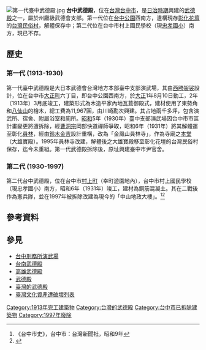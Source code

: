 {{coord|24.136510|N|120.674073|E|display=title|scale:10000}}
[[File:第一代臺中武德殿.jpg|thumb]]
'''台中武德殿'''，位在[[台灣|台灣]][[台中市|台中市]]，是[[台灣日治時期|日治時期]]興建的[[武德殿|武德殿]]之一，屬於州廳級武德會支部。第一代位在[[台中公園|台中公園]]西南方，遺構現存[[彰化縣|彰化]][[花壇鄉|花壇]]的[[台灣民俗村|台灣民俗村]]，解體保存中；第二代位在台中市村上國民學校（現[[臺中市西區忠孝國民小學|忠孝國小]]）南方，現已不存。

== 歷史 ==
=== 第一代 (1913-1930) ===
第一代臺中武德殿是大日本武德會台灣地方本部臺中支部演武場，其由[[西勝袈裟|西勝袈裟]]設計，位在台中市[[大正町|大正町]]六丁目，即台中公園西南方，於[[大正|大正]]1年8月10日動工，2年（1913年）3月底竣工，建築形式為木造平家內地瓦葺御殿式，建材使用了東勢角和[[八仙山_(台中市)|八仙山]]的檜木，總工費為11,967圓，由川崎勘次興建。其占地兩千多坪，包含演武所、宿舍、附屬浴室和廁所。[[昭和|昭和]]5年（1930年）臺中支部演武場因台中市市區計畫變更將遭拆除，經[[曹洞宗|曹洞宗]]岡部快道禪師爭取，昭和6年（1931年）將其解體運至彰化[[員林鎮|員林]]，經由[[鈴木金吉|鈴木金吉]]設計重構，改為「金鳳山員林寺」，作為寺廟之[[本堂|本堂]]（大雄寶殿）。1995年員林寺改建，解體後之大雄寶殿移至彰化花壇的台灣民俗村保存，迄今未重組。第一代武德殿拆除後，原址興建臺中市尹官舍。

=== 第二代 (1930-1997) ===
第二代台中武德殿，位在台中市[[村上町|村上町]]（幸町遊園地內），台中市村上國民學校（現忠孝國小）南方，昭和6年（1931年）竣工，建材為鋼筋混凝土。其在二戰後作為憲兵隊，並在1997年被拆除改建為現今的「中山地政大樓」。<ref>《台中市史》，台中市：台灣新聞社，昭和9年</ref><ref>{{Cite web |url=http://nrch.culture.tw/twpedia.aspx?id=9082 |title=鈴木金吉- 台灣大百科全書Encyclopedia of Taiwan |access-date=2015-11-04 |archive-date=2019-05-14 |archive-url=https://web.archive.org/web/20190514173445/http://nrch.culture.tw/twpedia.aspx?id=9082 |dead-url=no }}</ref>

== 參考資料 ==
<references />

== 參見 ==
*[[台中刑務所演武場|台中刑務所演武場]]
*[[台南武德殿|台南武德殿]]
*[[高雄武德殿|高雄武德殿]]
*[[武德殿|武德殿]]
*[[臺灣的武德殿|臺灣的武德殿]]
*[[臺灣文化資產遭破壞列表|臺灣文化資產遭破壞列表]]

[[Category:1913年完工建築物|Category:1913年完工建築物]]
[[Category:台灣的武德殿|Category:台灣的武德殿]]
[[Category:台中市已拆除建築物|Category:台中市已拆除建築物]]
[[Category:1997年廢除|Category:1997年廢除]]

{{TW-stub}}